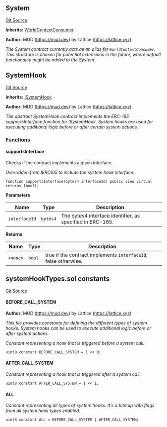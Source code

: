 [//]: # "This file is autogenerated, do not change manually"

## System

[Git Source](https://github.com/latticexyz/mud/blob/main/packages/world/src/System.sol)

**Inherits:**
[WorldContextConsumer](/world/reference/world-context#worldcontextconsumer)

**Author:**
MUD (https://mud.dev) by Lattice (https://lattice.xyz)

_The System contract currently acts as an alias for `WorldContextConsumer`.
This structure is chosen for potential extensions in the future, where default functionality might be added to the System._

## SystemHook

[Git Source](https://github.com/latticexyz/mud/blob/main/packages/world/src/SystemHook.sol)

**Inherits:**
[ISystemHook](/world/reference/system-external#isystemhook)

**Author:**
MUD (https://mud.dev) by Lattice (https://lattice.xyz)

_The abstract SystemHook contract implements the ERC-165 supportsInterface function for ISystemHook.
System hooks are used for executing additional logic before or after certain system actions._

### Functions

#### supportsInterface

Checks if the contract implements a given interface.

_Overridden from IERC165 to include the system hook interface._

```solidity
function supportsInterface(bytes4 interfaceId) public view virtual returns (bool);
```

**Parameters**

| Name          | Type     | Description                                               |
| ------------- | -------- | --------------------------------------------------------- |
| `interfaceId` | `bytes4` | The bytes4 interface identifier, as specified in ERC-165. |

**Returns**

| Name     | Type   | Description                                                     |
| -------- | ------ | --------------------------------------------------------------- |
| `<none>` | `bool` | true if the contract implements `interfaceId`, false otherwise. |

## systemHookTypes.sol constants

[Git Source](https://github.com/latticexyz/mud/blob/main/packages/world/src/systemHookTypes.sol)

#### BEFORE_CALL_SYSTEM

**Author:**
MUD (https://mud.dev) by Lattice (https://lattice.xyz)

_This file provides constants for defining the different types of system hooks.
System hooks can be used to execute additional logic before or after system actions._

_Constant representing a hook that is triggered before a system call._

```solidity
uint8 constant BEFORE_CALL_SYSTEM = 1 << 0;
```

#### AFTER_CALL_SYSTEM

_Constant representing a hook that is triggered after a system call._

```solidity
uint8 constant AFTER_CALL_SYSTEM = 1 << 1;
```

#### ALL

_Constant representing all types of system hooks.
It's a bitmap with flags from all system hook types enabled._

```solidity
uint8 constant ALL = BEFORE_CALL_SYSTEM | AFTER_CALL_SYSTEM;
```
